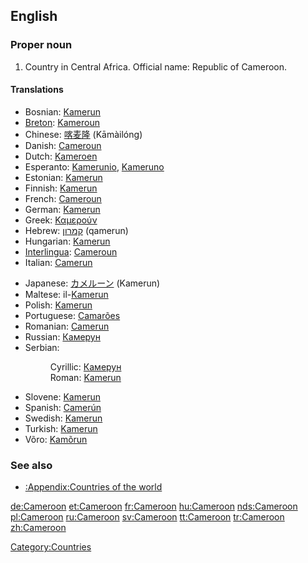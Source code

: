==English==
{{wikipedia}}

===Proper noun===
{{en-proper noun}}

# Country in Central Africa. Official name: Republic of Cameroon.

====Translations====
{{top}}
*Bosnian: [[Kamerun]] {{m}}
*[[Breton]]: [[Kameroun]]
*Chinese: [[喀麦隆]] (Kāmàilóng)
*Danish: [[Cameroun]]
*Dutch: [[Kameroen]]
*Esperanto: [[Kamerunio]], [[Kameruno]]
*Estonian: [[Kamerun]]
*Finnish: [[Kamerun]]
*French: [[Cameroun]] {{m}}
*German: [[Kamerun]]
*Greek: [[Καμερούν]]
*Hebrew: [[קמרון]] (qamerun)
*Hungarian: [[Kamerun]]
*[[Interlingua]]: [[Cameroun]]
*Italian: [[Camerun]]
{{mid}}
*Japanese: [[カメルーン]] (Kamerun)
*Maltese: il-[[Kamerun]]
*Polish: [[Kamerun]]
*Portuguese: [[Camarões]]
*Romanian: [[Camerun]] {{n}}
*Russian: [[Камерун]]
*Serbian:
*:Cyrillic: [[Камерун]] {{m}}
*:Roman: [[Kamerun]] {{m}}
*Slovene: [[Kamerun]] {{m}}
*Spanish: [[Camerún]]
*Swedish: [[Kamerun]]
*Turkish: [[Kamerun]]
*Võro: [[Kamõrun]]
{{bottom}}

===See also===
*[[:Appendix:Countries of the world]]

[[Category:Countries]]

[[de:Cameroon]]
[[et:Cameroon]]
[[fr:Cameroon]]
[[hu:Cameroon]]
[[nds:Cameroon]]
[[pl:Cameroon]]
[[ru:Cameroon]]
[[sv:Cameroon]]
[[tt:Cameroon]]
[[tr:Cameroon]]
[[zh:Cameroon]]